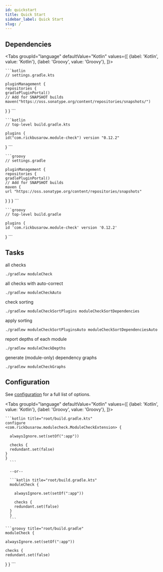 ```yaml
---
id: quickstart
title: Quick Start
sidebar_label: Quick Start
slug: /
---
```





## Dependencies

<Tabs groupId="language"
      defaultValue="Kotlin"
      values={[
        {label: 'Kotlin', value: 'Kotlin'}, {label: 'Groovy', value: 'Groovy'},
      ]}>

  <TabItem value="Kotlin">

    ```kotlin
    // settings.gradle.kts

    pluginManagement {
    repositories {
    gradlePluginPortal()
    // Add for SNAPSHOT builds
    maven("https://oss.sonatype.org/content/repositories/snapshots/")
  }
  }
    ```

    ```kotlin
    // top-level build.gradle.kts

    plugins {
    id("com.rickbusarow.module-check") version "0.12.2"
  }
    ```

  </TabItem>

  <TabItem value="Groovy">

    ```groovy
    // settings.gradle

    pluginManagement {
    repositories {
    gradlePluginPortal()
    // Add for SNAPSHOT builds
    maven {
    url "https://oss.sonatype.org/content/repositories/snapshots"
  }
  }
  }
    ```

    ```groovy
    // top-level build.gradle

    plugins {
    id 'com.rickbusarow.module-check' version '0.12.2'
  }
    ```

  </TabItem>
</Tabs>

## Tasks

all checks
```shell
./gradlew moduleCheck
```

all checks with auto-correct
```shell
./gradlew moduleCheckAuto
```

check sorting
```shell
./gradlew moduleCheckSortPlugins moduleCheckSortDependencies
```

apply sorting
```shell
./gradlew moduleCheckSortPluginsAuto moduleCheckSortDependenciesAuto
```

report depths of each module
```shell
./gradlew moduleCheckDepths
```

generate (module-only) dependency graphs
```shell
./gradlew moduleCheckGraphs
```

## Configuration

See [configuration](./configuration.mdx) for a full list of options.

<Tabs groupId="language"
      defaultValue="Kotlin"
      values={[
        {label: 'Kotlin', value: 'Kotlin'}, {label: 'Groovy', value: 'Groovy'},
      ]}>


  <TabItem value="Kotlin">

    ```kotlin title="root/build.gradle.kts"
    configure
    <com.rickbusarow.modulecheck.ModuleCheckExtension> {

      alwaysIgnore.set(setOf(":app"))

      checks {
      redundant.set(false)
    }
    }
      ```

      --or--

      ```kotlin title="root/build.gradle.kts"
      moduleCheck {

        alwaysIgnore.set(setOf(":app"))

        checks {
        redundant.set(false)
      }
      }
      ```

  </TabItem>


  <TabItem value="Groovy">

    ```groovy title="root/build.gradle"
    moduleCheck {

    alwaysIgnore.set(setOf(":app"))

    checks {
    redundant.set(false)
  }
  }
    ```

  </TabItem>
</Tabs>
